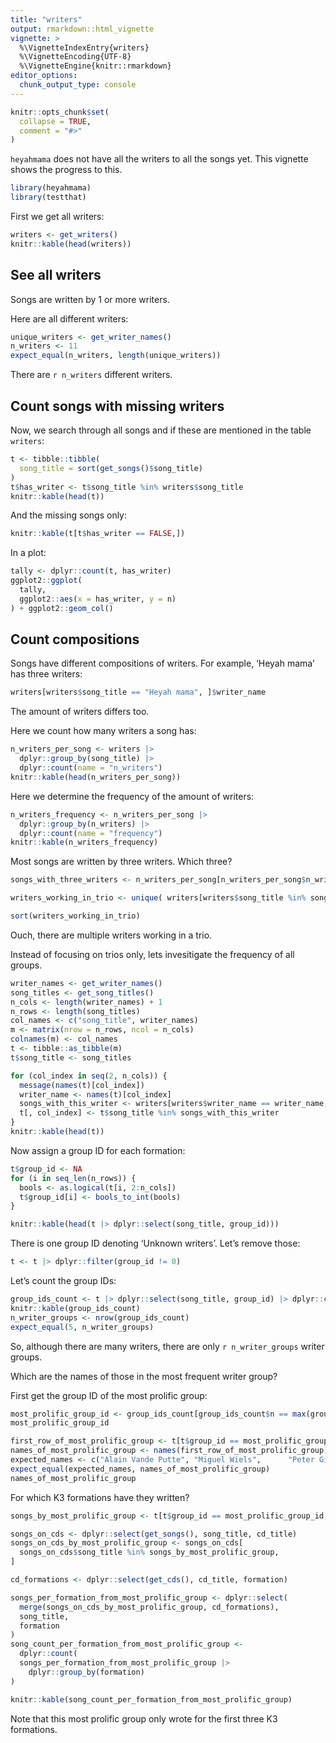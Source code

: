 ```yaml
---
title: "writers"
output: rmarkdown::html_vignette
vignette: >
  %\VignetteIndexEntry{writers}
  %\VignetteEncoding{UTF-8}
  %\VignetteEngine{knitr::rmarkdown}
editor_options: 
  chunk_output_type: console
---
```


```r
knitr::opts_chunk$set(
  collapse = TRUE,
  comment = "#>"
)
```

`heyahmama` does not have all the writers to all the songs yet.
This vignette shows the progress to this.

```r
library(heyahmama)
library(testthat)
```

First we get all writers:

```r
writers <- get_writers()
knitr::kable(head(writers))
```

## See all writers

Songs are written by 1 or more writers.

Here are all different writers:

```r
unique_writers <- get_writer_names()
n_writers <- 11
expect_equal(n_writers, length(unique_writers))
```

There are `r n_writers` different writers.

## Count songs with missing writers

Now, we search through all songs
and if these are mentioned in the
table `writers`:

```r
t <- tibble::tibble(
  song_title = sort(get_songs()$song_title)
)
t$has_writer <- t$song_title %in% writers$song_title
knitr::kable(head(t))
```

And the missing songs only:

```r
knitr::kable(t[t$has_writer == FALSE,])
```

In a plot:

```r
tally <- dplyr::count(t, has_writer)
ggplot2::ggplot(
  tally,
  ggplot2::aes(x = has_writer, y = n)
) + ggplot2::geom_col()
```

## Count compositions

Songs have different compositions of writers.
For example, 'Heyah mama' has three writers:

```r
writers[writers$song_title == "Heyah mama", ]$writer_name
```

The amount of writers differs too.

Here we count how many writers a song has:

```r
n_writers_per_song <- writers |> 
  dplyr::group_by(song_title) |>
  dplyr::count(name = "n_writers")
knitr::kable(head(n_writers_per_song))
```

Here we determine the frequency of the amount of writers:

```r
n_writers_frequency <- n_writers_per_song |>
  dplyr::group_by(n_writers) |>
  dplyr::count(name = "frequency")
knitr::kable(n_writers_frequency)
```

Most songs are written by three writers.
Which three?

```r
songs_with_three_writers <- n_writers_per_song[n_writers_per_song$n_writers == 3, ]$song_title

writers_working_in_trio <- unique( writers[writers$song_title %in% songs_with_three_writers, ]$writer_name)

sort(writers_working_in_trio)
```

Ouch, there are multiple writers working in a trio.

Instead of focusing on trios only, lets invesitigate
the frequency of all groups.

```r
writer_names <- get_writer_names()
song_titles <- get_song_titles()
n_cols <- length(writer_names) + 1
n_rows <- length(song_titles)
col_names <- c("song_title", writer_names)
m <- matrix(nrow = n_rows, ncol = n_cols)
colnames(m) <- col_names
t <- tibble::as_tibble(m)
t$song_title <- song_titles

for (col_index in seq(2, n_cols)) {
  message(names(t)[col_index])
  writer_name <- names(t)[col_index]
  songs_with_this_writer <- writers[writers$writer_name == writer_name, ]$song_title
  t[, col_index] <- t$song_title %in% songs_with_this_writer
}
knitr::kable(head(t))
```

Now assign a group ID for each formation:

```r
t$group_id <- NA
for (i in seq_len(n_rows)) {
  bools <- as.logical(t[i, 2:n_cols])
  t$group_id[i] <- bools_to_int(bools)
}

knitr::kable(head(t |> dplyr::select(song_title, group_id)))
```

There is one group ID denoting 'Unknown writers'.
Let's remove those:

```r
t <- t |> dplyr::filter(group_id != 0)
```

Let's count the group IDs:

```r
group_ids_count <- t |> dplyr::select(song_title, group_id) |> dplyr::count(group_id)
knitr::kable(group_ids_count)
n_writer_groups <- nrow(group_ids_count)
expect_equal(5, n_writer_groups) 
```

So, although there are many writers,
there are only `r n_writer_groups` writer
groups.

Which are the names of those in the most
frequent writer group?

First get the group ID of the most prolific group:

```r
most_prolific_group_id <- group_ids_count[group_ids_count$n == max(group_ids_count$n), ]$group_id
most_prolific_group_id
```

```r
first_row_of_most_prolific_group <- t[t$group_id == most_prolific_group_id, ][1, ]
names_of_most_prolific_group <- names(first_row_of_most_prolific_group)[as.logical(first_row_of_most_prolific_group[1, ] == TRUE)]
expected_names <- c("Alain Vande Putte", "Miguel Wiels",      "Peter Gillis")
expect_equal(expected_names, names_of_most_prolific_group)
names_of_most_prolific_group
```

For which K3 formations have they written?

```r
songs_by_most_prolific_group <- t[t$group_id == most_prolific_group_id, ]$song_title

songs_on_cds <- dplyr::select(get_songs(), song_title, cd_title)
songs_on_cds_by_most_prolific_group <- songs_on_cds[
  songs_on_cds$song_title %in% songs_by_most_prolific_group,
]

cd_formations <- dplyr::select(get_cds(), cd_title, formation)

songs_per_formation_from_most_prolific_group <- dplyr::select(
  merge(songs_on_cds_by_most_prolific_group, cd_formations),
  song_title,
  formation
)
song_count_per_formation_from_most_prolific_group <-
  dplyr::count(
  songs_per_formation_from_most_prolific_group |> 
    dplyr::group_by(formation)
)

knitr::kable(song_count_per_formation_from_most_prolific_group)
```

Note that this most prolific group only wrote for the
first three K3 formations.
